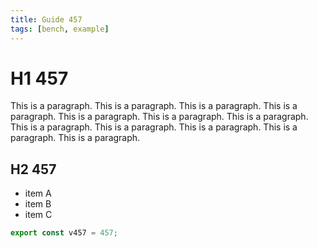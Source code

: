 ```yaml
---
title: Guide 457
tags: [bench, example]
---
```


# H1 457

This is a paragraph. This is a paragraph. This is a paragraph. This is a paragraph. This is a paragraph. This is a paragraph. This is a paragraph. This is a paragraph. This is a paragraph. This is a paragraph. This is a paragraph. This is a paragraph. 

## H2 457

- item A
- item B
- item C

```ts
export const v457 = 457;
```